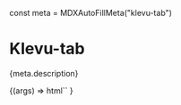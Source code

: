 const meta = MDXAutoFillMeta("klevu-tab")

<Meta title="Atoms/Tab" component="klevu-tab" argTypes={meta.argTypes} parameters={meta.parameters} />

# Klevu-tab

<Description>{meta.description}</Description>

<Canvas>
  <Story
    name="Tab"
    args={{
      caption: "Tab",
    }}
  >
    {(args) =>
      html`<klevu-tab caption=${ifDefined(args.caption)}></klevu-tab
        ><klevu-tab caption=${ifDefined(args.caption)} active></klevu-tab
        ><klevu-tab caption=${ifDefined(args.caption)}></klevu-tab
        ><klevu-tab caption=${ifDefined(args.caption)}></klevu-tab>`
    }
  </Story>
</Canvas>

<ArgsTable story="Tab" />
